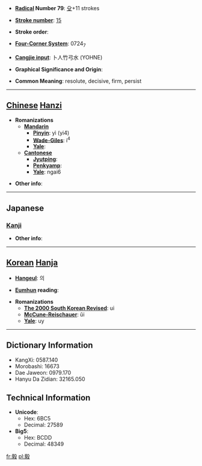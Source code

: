 * '''[[Wiktionary:Chinese radical index| Radical]] Number 79''': [[Wiktionary:Chinese radical index 殳|殳]]+11 strokes

* '''[[Wiktionary:Chinese total strokes index|Stroke number]]''': [[Wiktionary:Chinese total strokes index 15|15]]

* '''Stroke order''': 

* '''[[Wiktionary:Chinese four corner index|Four-Corner System]]''': 0724<sub>7</sub>

* '''[[Wiktionary:Chinese Cangjie index|Cangjie input]]''': 卜人竹弓水 (YOHNE)

* '''Graphical Significance and Origin''': 

* '''Common Meaning''': resolute, decisive, firm, persist

----

== [[Chinese]] [[Hanzi]] ==

* '''Romanizations'''
** '''[[Mandarin]]'''
*** '''[[Pinyin]]''': yì (yi4)
*** '''[[Wade-Giles]]''': i<sup>4</sup>
*** '''[[Yale]]''': 
** '''[[Cantonese]]'''
*** '''[[Jyutping]]''':
*** '''[[Penkyamp]]''': 
*** '''[[Yale]]''': ngai6

* '''Other info''': 

----

==Japanese==
===[[Kanji]]===
{{kanji|on readings=[[き]] (ki), [[ぎ]] (gi)|kun readings=[[つよい]] (tsuyoi), [[たけし]] (takeshi)}}

* '''Other info''':  

----

== [[Korean]] [[Hanja]] ==

* '''[[Hangeul]]''': 의

* '''[[Eumhun]] reading''': 

* '''Romanizations'''
** '''[[The 2000 South Korean Revised Romanization|The 2000 South Korean Revised]]''': ui
** '''[[McCune-Reischauer]]''': ŭi
** '''[[Yale]]''': uy

----

== Dictionary Information ==

* KangXi: 0587.140
* Morobashi: 16673
* Dae Jaweon: 0979.170
* Hanyu Da Zidian: 32165.050

== Technical Information ==

* '''Unicode''':
** Hex: 6BC5
** Decimal: 27589
* '''Big5''':
** Hex: BCDD
** Decimal: 48349

[[fr:毅]]
[[pl:毅]]
